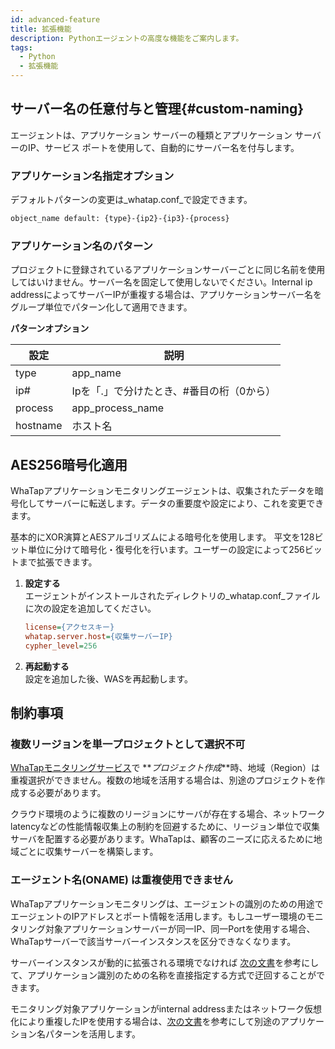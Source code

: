 ```yaml
---
id: advanced-feature
title: 拡張機能
description: Pythonエージェントの高度な機能をご案内します。
tags:
  - Python
  - 拡張機能
---
```


## サーバー名の任意付与と管理{#custom-naming}

エージェントは、アプリケーション サーバーの種類とアプリケーション サーバーのIP、サービス ポートを使用して、自動的にサーバー名を付与します。

### アプリケーション名指定オプション

デフォルトパターンの変更は_whatap.conf_で設定できます。

```bash
object_name default: {type}-{ip2}-{ip3}-{process}
```

### アプリケーション名のパターン

プロジェクトに登録されているアプリケーションサーバーごとに同じ名前を使用してはいけません。サーバー名を固定して使用しないでください。Internal ip addressによってサーバーIPが重複する場合は、アプリケーションサーバー名をグループ単位でパターン化して適用できます。

**パターンオプション**

| 設定       | 説明                      |
| -------- | ----------------------- |
| type     | app_name                |
| ip#      | Ipを「.」で分けたとき、#番目の桁（0から） |
| process  | app_process_name        |
| hostname | ホスト名                    |

## AES256暗号化適用

WhaTapアプリケーションモニタリングエージェントは、収集されたデータを暗号化してサーバーに転送します。データの重要度や設定により、これを変更できます。  

基本的にXOR演算とAESアルゴリズムによる暗号化を使用します。 平文を128ビット単位に分けて暗号化・復号化を行います。ユーザーの設定によって256ビットまで拡張できます。

1.  **設定する**\
    エージェントがインストールされたディレクトリの_whatap.conf_ファイルに次の設定を追加してください。

    ```ini title='cypher_level=256 설정 추가하기'
    license={アクセスキー}
    whatap.server.host={収集サーバーIP}
    cypher_level=256
    ```

2.  **再起動する**\
    設定を追加した後、WASを再起動します。

## 制約事項

### 複数リージョンを単一プロジェクトとして選択不可

[WhaTapモニタリングサービス](https://service.whatap.io)で **_プロジェクト作成_**時、地域（Region）は重複選択ができません。複数の地域を活用する場合は、別途のプロジェクトを作成する必要があります。

クラウド環境のように複数のリージョンにサーバが存在する場合、ネットワークlatencyなどの性能情報収集上の制約を回避するために、リージョン単位で収集サーバを配置する必要があります。WhaTapは、顧客のニーズに応えるために地域ごとに収集サーバーを構築します。

### エージェント名(ONAME) は重複使用できません

WhaTapアプリケーションモニタリングは、エージェントの識別のための用途でエージェントのIPアドレスとポート情報を活用します。もしユーザー環境のモニタリング対象アプリケーションサーバーが同一IP、同一Portを使用する場合、WhaTapサーバーで該当サーバーインスタンスを区分できなくなります。

サーバーインスタンスが動的に拡張される環境でなければ [次の文書](#custom-naming)を参考にして、アプリケーション識別のための名称を直接指定する方式で迂回することができます。

モニタリング対象アプリケーションがinternal addressまたはネットワーク仮想化により重複したIPを使用する場合は、[次の文書](#custom-naming)を参考にして別途のアプリケーション名パターンを活用します。
